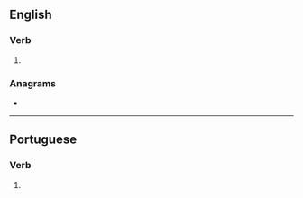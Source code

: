 ==English==

===Verb===
{{head|en|verb form}}

# {{en-third-person singular of|pasteurize}}

===Anagrams===
* {{anagrams|en|a=aeeiprsstuz|trapeziuses}}

----

==Portuguese==

===Verb===
{{head|pt|verb form}}

# {{pt-verb-form-of|pasteurizar}}